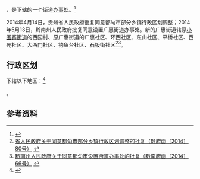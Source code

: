 {{中国乡级行政区|52/27/01/001/000}}

'''{{PAGENAMEBASE}}'''，是{{PRC admin/fullname|52/27/01/001/000|3}}下辖的一个[[街道办事处|街道办事处]]。<ref>{{PRC admin/ref sgc|{{PRC admin/parent|52/27/01/001/000}}}}</ref>

2014年4月14日，贵州省人民政府批复同意都匀市部分乡镇行政区划调整；2014年5月13日，黔南州人民政府批复同意设置广惠街道办事处。新的广惠街道辖原[[小围寨街道|小围寨街道]]的西园村、原广惠街道的广惠社区、环西社区、东山社区、平桥社区、西苑社区、大西门社区、钓鱼台社区、石板街社区<ref>[http://www.gzgov.gov.cn/xxgk/jbxxgk/fgwj/zfwj/qfh/201507/t20150703_298207.html 省人民政府关于同意都匀市部分乡镇行政区划调整的批复（黔府函〔2014〕80号）] {{webarchive|url=https://web.archive.org/web/20170831002129/http://www.gzgov.gov.cn/xxgk/jbxxgk/fgwj/zfwj/qfh/201507/t20150703_298207.html |date=2017-08-31 }}</ref><ref>[http://www.qiannan.gov.cn/doc/2014/05/20/705558.shtml 黔南州人民政府关于同意都匀市设置街道办事处的批复（黔南府函〔2014〕66号）] {{Wayback|url=http://www.qiannan.gov.cn/doc/2014/05/20/705558.shtml |date=20170905051314 }}</ref>。

== 行政区划 ==

{{PAGENAMEBASE}}下辖以下地区：<ref>{{PRC admin/ref sgc|52/27/01/001/000}}</ref>

{{PRC admin/children|52/27/01/001/000}}。

== 参考资料 ==

{{reflist}}

{{PRC admin/navcat|52/27/01/001/000}}
{{贵州行政区划小作品}}